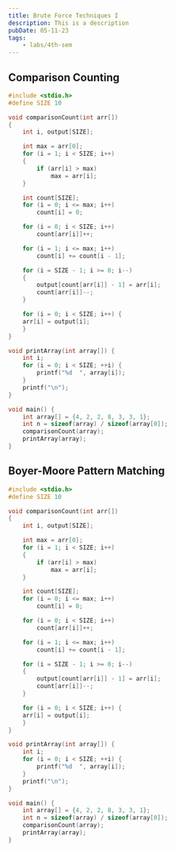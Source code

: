 ```yaml
---
title: Brute Force Techniques I
description: This is a description
pubDate: 05-11-23
tags:
	- labs/4th-sem
---
```


## Comparison Counting

```c
#include <stdio.h>
#define SIZE 10

void comparisonCount(int arr[])
{
    int i, output[SIZE];

    int max = arr[0];
    for (i = 1; i < SIZE; i++)
    {
        if (arr[i] > max)
            max = arr[i];
    }

    int count[SIZE];
    for (i = 0; i <= max; i++)
        count[i] = 0;

    for (i = 0; i < SIZE; i++)
        count[arr[i]]++;

    for (i = 1; i <= max; i++)
        count[i] += count[i - 1];

    for (i = SIZE - 1; i >= 0; i--)
    {
        output[count[arr[i]] - 1] = arr[i];
        count[arr[i]]--;
    }

    for (i = 0; i < SIZE; i++) {
    arr[i] = output[i];
    }
}

void printArray(int array[]) {
    int i;
    for (i = 0; i < SIZE; ++i) {
        printf("%d  ", array[i]);
    }
    printf("\n");
}

void main() {
    int array[] = {4, 2, 2, 8, 3, 3, 1};
    int n = sizeof(array) / sizeof(array[0]);
    comparisonCount(array);
    printArray(array);
}

```

## Boyer-Moore Pattern Matching

```c
#include <stdio.h>
#define SIZE 10

void comparisonCount(int arr[])
{
    int i, output[SIZE];

    int max = arr[0];
    for (i = 1; i < SIZE; i++)
    {
        if (arr[i] > max)
            max = arr[i];
    }

    int count[SIZE];
    for (i = 0; i <= max; i++)
        count[i] = 0;

    for (i = 0; i < SIZE; i++)
        count[arr[i]]++;

    for (i = 1; i <= max; i++)
        count[i] += count[i - 1];

    for (i = SIZE - 1; i >= 0; i--)
    {
        output[count[arr[i]] - 1] = arr[i];
        count[arr[i]]--;
    }

    for (i = 0; i < SIZE; i++) {
    arr[i] = output[i];
    }
}

void printArray(int array[]) {
    int i;
    for (i = 0; i < SIZE; ++i) {
        printf("%d  ", array[i]);
    }
    printf("\n");
}

void main() {
    int array[] = {4, 2, 2, 8, 3, 3, 1};
    int n = sizeof(array) / sizeof(array[0]);
    comparisonCount(array);
    printArray(array);
}

```
